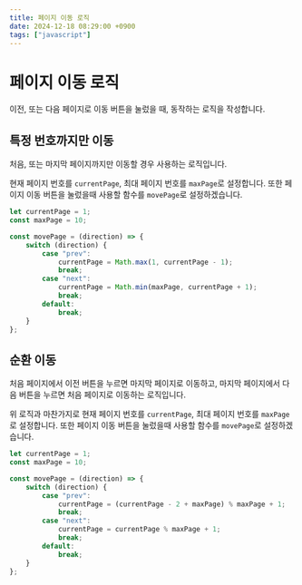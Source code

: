 ```yaml
---
title: 페이지 이동 로직
date: 2024-12-18 08:29:00 +0900
tags: ["javascript"]
---
```


# 페이지 이동 로직

이전, 또는 다음 페이지로 이동 버튼을 눌렀을 때, 동작하는 로직을 작성합니다.

## 특정 번호까지만 이동

처음, 또는 마지막 페이지까지만 이동할 경우 사용하는 로직입니다.

현재 페이지 번호를 `currentPage`, 최대 페이지 번호를 `maxPage`로 설정합니다.
또한 페이지 이동 버튼을 눌렀을때 사용할 함수를 `movePage`로 설정하겠습니다.

```javascript filename="index.js" copy
let currentPage = 1;
const maxPage = 10;

const movePage = (direction) => {
	switch (direction) {
		case "prev":
			currentPage = Math.max(1, currentPage - 1);
			break;
		case "next":
			currentPage = Math.min(maxPage, currentPage + 1);
			break;
		default:
			break;
	}
};
```

## 순환 이동

처음 페이지에서 이전 버튼을 누르면 마지막 페이지로 이동하고, 마지막 페이지에서 다음 버튼을 누르면 처음 페이지로 이동하는 로직입니다.

위 로직과 마찬가지로 현재 페이지 번호를 `currentPage`, 최대 페이지 번호를 `maxPage`로 설정합니다.
또한 페이지 이동 버튼을 눌렀을때 사용할 함수를 `movePage`로 설정하겠습니다.

```javascript filename="index.js" copy
let currentPage = 1;
const maxPage = 10;

const movePage = (direction) => {
	switch (direction) {
		case "prev":
			currentPage = (currentPage - 2 + maxPage) % maxPage + 1;
			break;
		case "next":
			currentPage = currentPage % maxPage + 1;
			break;
		default:
			break;
	}
};
```